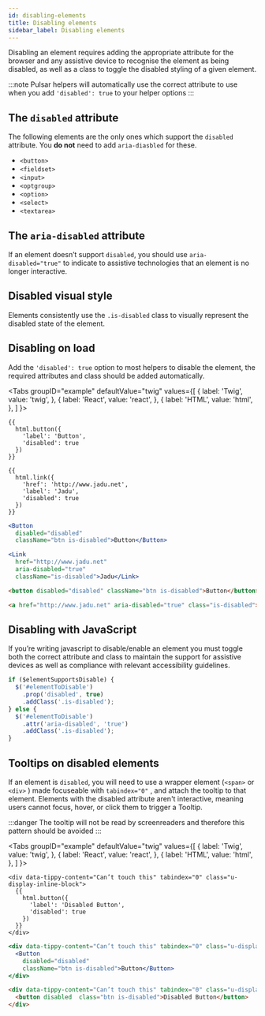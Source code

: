 ```yaml
---
id: disabling-elements
title: Disabling elements
sidebar_label: Disabling elements
---
```



Disabling an element requires adding the appropriate attribute for the browser and any assistive device to recognise the element as being disabled, as well as a class to toggle the disabled styling of a given element.

:::note
Pulsar helpers will automatically use the correct attribute to use when you add `'disabled': true` to your helper options
:::

## The `disabled` attribute

The following elements are the only ones which support the `disabled` attribute. You **do not** need to add `aria-diasbled` for these.

* `<button>`
* `<fieldset>`
* `<input>`
* `<optgroup>`
* `<option>`
* `<select>`
* `<textarea>`

## The `aria-disabled` attribute

If an element doesn’t support `disabled`, you should use `aria-disabled="true"` to indicate to assistive technologies that an element is no longer interactive.

## Disabled visual style

Elements consistently use the `.is-disabled` class to visually represent the disabled state of the element.

## Disabling on load

Add the `'disabled': true` option to most helpers to disable the element, the required attributes and class should be added automatically.

<Tabs
  groupID="example"
  defaultValue="twig"
  values={[
    { label: 'Twig', value: 'twig', },
    { label: 'React', value: 'react', },
    { label: 'HTML', value: 'html', },
  ]
}>
<TabItem value="twig">

```twig
{{
  html.button({ 
    'label': 'Button',
    'disabled': true
  })
}}

{{
  html.link({
    'href': 'http://www.jadu.net',
    'label': 'Jadu',
    'disabled': true
  })
}}
```

</TabItem>
<TabItem value="react">

```jsx
<Button 
  disabled="disabled" 
  className="btn is-disabled">Button</Button>

<Link 
  href="http://www.jadu.net" 
  aria-disabled="true" 
  className="is-disabled">Jadu</Link>
```

</TabItem>
<TabItem value="html">

```html
<button disabled="disabled" className="btn is-disabled">Button</button>

<a href="http://www.jadu.net" aria-disabled="true" class="is-disabled">Jadu</a>
```

</TabItem>
</Tabs>

## Disabling with JavaScript

If you’re writing javascript to disable/enable an element you must toggle both the correct attribute and class to maintain the support for assistive devices as well as compliance with relevant accessibility guidelines.

```jsx
if ($elementSupportsDisable) {
  $('#elementToDisable')
    .prop('disabled', true)
    .addClass('.is-disabled');
} else {
  $('#elementToDisable')
    .attr('aria-disabled', 'true')
    .addClass('.is-disabled');
}
```

## Tooltips on disabled elements

If an element is `disabled`, you will need to use a wrapper element (`<span>`  or `<div>` ) made focuseable with `tabindex="0"` , and attach the tooltip to that element. Elements with the disabled attribute aren't interactive, meaning users cannot focus, hover, or click them to trigger a Tooltip.

:::danger
The tooltip will not be read by screenreaders and therefore this pattern should be avoided
:::

<Tabs
  groupID="example"
  defaultValue="twig"
  values={[
    { label: 'Twig', value: 'twig', },
    { label: 'React', value: 'react', },
    { label: 'HTML', value: 'html', },
  ]
}>
<TabItem value="twig">

```twig
<div data-tippy-content="Can’t touch this" tabindex="0" class="u-display-inline-block">
  {{ 
    html.button({
      'label': 'Disabled Button',
      'disabled': true
    })
  }}
</div>
```

</TabItem>
<TabItem value="react">

```jsx
<div data-tippy-content="Can’t touch this" tabindex="0" class="u-display-inline-block">
  <Button 
    disabled="disabled" 
    className="btn is-disabled">Button</Button>
</div>
```

</TabItem>
<TabItem value="html">

```html
<div data-tippy-content="Can’t touch this" tabindex="0" class="u-display-inline-block">
  <button disabled  class="btn is-disabled">Disabled Button</button>
</div>
```

</TabItem>
</Tabs>
